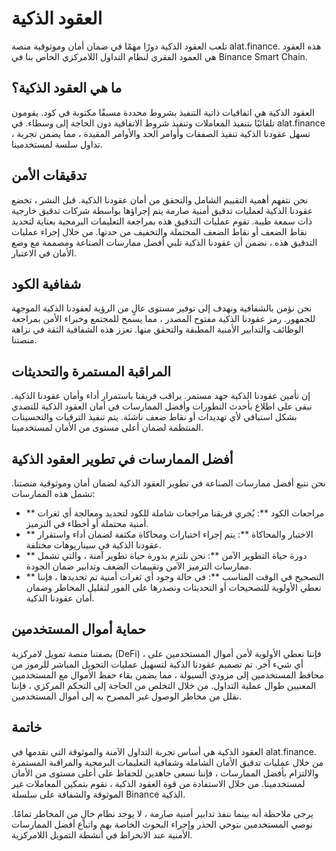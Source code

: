 # العقود الذكية

تلعب العقود الذكية دورًا مهمًا في ضمان أمان وموثوقية منصة alat.finance. هذه العقود هي العمود الفقري لنظام التداول اللامركزي الخاص بنا في Binance Smart Chain.

## ما هي العقود الذكية؟

العقود الذكية هي اتفاقيات ذاتية التنفيذ بشروط محددة مسبقًا مكتوبة في كود. يقومون تلقائيًا بتنفيذ المعاملات وتنفيذ شروط الاتفاقية دون الحاجة إلى وسطاء. في alat.finance ، تسهل عقودنا الذكية تنفيذ الصفقات وأوامر الحد والأوامر المقيدة ، مما يضمن تجربة تداول سلسة لمستخدمينا.

## تدقيقات الأمن

نحن نتفهم أهمية التقييم الشامل والتحقق من أمان عقودنا الذكية. قبل النشر ، تخضع عقودنا الذكية لعمليات تدقيق أمنية صارمة يتم إجراؤها بواسطة شركات تدقيق خارجية ذات سمعة طيبة. تقوم عمليات التدقيق هذه بمراجعة التعليمات البرمجية بعناية لتحديد نقاط الضعف أو نقاط الضعف المحتملة والتخفيف من حدتها. من خلال إجراء عمليات التدقيق هذه ، نضمن أن عقودنا الذكية تلبي أفضل ممارسات الصناعة ومصممة مع وضع الأمان في الاعتبار.

## شفافية الكود

نحن نؤمن بالشفافية ونهدف إلى توفير مستوى عالٍ من الرؤية لعقودنا الذكية الموجهة للجمهور. رمز عقودنا الذكية مفتوح المصدر ، مما يسمح للمجتمع وخبراء الأمن بمراجعة الوظائف والتدابير الأمنية المطبقة والتحقق منها. تعزز هذه الشفافية الثقة في نزاهة منصتنا.

## المراقبة المستمرة والتحديثات

إن تأمين عقودنا الذكية جهد مستمر. يراقب فريقنا باستمرار أداء وأمان عقودنا الذكية. نبقى على اطلاع بأحدث التطورات وأفضل الممارسات في أمان العقود الذكية للتصدي بشكل استباقي لأي تهديدات أو نقاط ضعف ناشئة. يتم تنفيذ الترقيات والتحسينات المنتظمة لضمان أعلى مستوى من الأمان لمستخدمينا.

## أفضل الممارسات في تطوير العقود الذكية

نحن نتبع أفضل ممارسات الصناعة في تطوير العقود الذكية لضمان أمان وموثوقية منصتنا. تشمل هذه الممارسات:

- ** مراجعات الكود **: يُجري فريقنا مراجعات شاملة للكود لتحديد ومعالجة أي ثغرات أمنية محتملة أو أخطاء في الترميز.
- ** الاختبار والمحاكاة **: يتم إجراء اختبارات ومحاكاة مكثفة لضمان أداء واستقرار عقودنا الذكية في سيناريوهات مختلفة.
- ** دورة حياة التطوير الآمن **: نحن نلتزم بدورة حياة تطوير آمنة ، والتي تشمل ممارسات الترميز الآمن وتقييمات الضعف وتدابير ضمان الجودة.
- ** التصحيح في الوقت المناسب **: في حالة وجود أي ثغرات أمنية تم تحديدها ، فإننا نعطي الأولوية للتصحيحات أو التحديثات ونصدرها على الفور لتقليل المخاطر وضمان أمان عقودنا الذكية.

## حماية أموال المستخدمين

بصفتنا منصة تمويل لامركزية (DeFi) ، فإننا نعطي الأولوية لأمن أموال المستخدمين على أي شيء آخر. تم تصميم عقودنا الذكية لتسهيل عمليات التحويل المباشر للرموز من محافظ المستخدمين إلى مزودي السيولة ، مما يضمن بقاء حفظ الأموال مع المستخدمين المعنيين طوال عملية التداول. من خلال التخلص من الحاجة إلى التحكم المركزي ، فإننا نقلل من مخاطر الوصول غير المصرح به إلى أموال المستخدمين.

## خاتمة

العقود الذكية هي أساس تجربة التداول الآمنة والموثوقة التي نقدمها في alat.finance. من خلال عمليات تدقيق الأمان الشاملة وشفافية التعليمات البرمجية والمراقبة المستمرة والالتزام بأفضل الممارسات ، فإننا نسعى جاهدين للحفاظ على أعلى مستوى من الأمان لمستخدمينا. من خلال الاستفادة من قوة العقود الذكية ، نقوم بتمكين المعاملات غير الموثوقة والشفافة على سلسلة Binance الذكية.

يرجى ملاحظة أنه بينما ننفذ تدابير أمنية صارمة ، لا يوجد نظام خالٍ من المخاطر تمامًا. نوصي المستخدمين بتوخي الحذر وإجراء البحوث الخاصة بهم واتباع أفضل الممارسات الأمنية عند الانخراط في أنشطة التمويل اللامركزية.